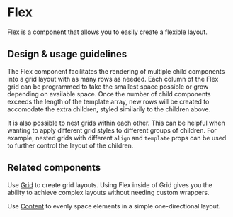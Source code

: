 
<Meta title="Components/Layouts and Structure/Flex/Docs" />

# Flex

Flex is a component that allows you to easily create a flexible layout.

## Design & usage guidelines

The Flex component facilitates the rendering of multiple child components into a
grid layout with as many rows as needed. Each column of the Flex grid can be
programmed to take the smallest space possible or grow depending on available
space. Once the number of child components exceeds the length of the template
array, new rows will be created to accomodate the extra children, styled
similarily to the children above.

It is also possible to nest grids within each other. This can be helpful when
wanting to apply different grid styles to different groups of children. For
example, nested grids with different `align` and `template` props can be used to
further control the layout of the children.

## Related components

Use [Grid](../?path=/docs/components-layouts-and-structure-grid-docs--page) to
create grid layouts. Using Flex inside of Grid gives you the ability to achieve
complex layouts without needing custom wrappers.

Use
[Content](../?path=/docs/components-layouts-and-structure-content-docs--page) to
evenly space elements in a simple one-directional layout.
